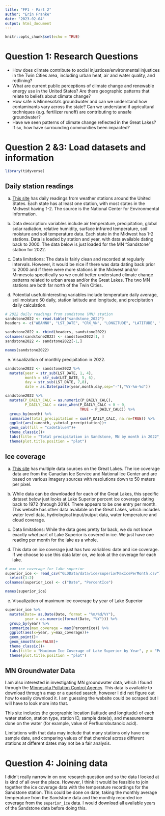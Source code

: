```yaml
---
title: "FP1 - Part 2"
author: "Erin Franke"
date: "2023-02-04"
output: html_document
---
```


```r
knitr::opts_chunk$set(echo = TRUE)
```

# Question 1: Research Questions

- How does climate contribute to social injustices/environmental injustices in the Twin Cities area, including urban heat, air and water quality, and redlining? \
- What are current public perceptions of climate change and renewable energy use in the United States? Are there geographic patterns that relate to beliefs about climate change? \
- How safe is Minnesota’s groundwater and can we understand how contaminants vary across the state? Can we understand if agricultural techniques (e.g. fertilizer runoff) are contributing to unsafe groundwater? 
- Have we seen patterns of climate change reflected in the Great Lakes? If so, how have surrounding communities been impacted?

# Question 2 &3: Load datasets and information

```r
library(tidyverse)
```

## Daily station readings

a) [This site](https://www.ncei.noaa.gov/access/crn/qcdatasets.html) has daily readings from weather stations around the United States. Each state has at least one station, with most states in the Midwest having 1-2. The source is the National Center for Environmental Information. 

b) Data description: variables include air temperature, precipitation, global solar radiation, relative humidity, surface infrared temperature, soil moisture and soil temperature data. Each state in the Midwest has 1-2 stations. Data is loaded by station and year, with data available dating back to 2000. The data below is just loaded for the MN "Sandstone" station for 2022.

c) Data limitations: The data is fairly clean and recorded at regularly intervals. However, it would be nice if there was data dating back prior to 2000 and if there were more stations in the Midwest and/or Minnesota specifically so we could better understand climate change patterns related to urban areas and/or the Great Lakes. The two MN stations are both far north of the Twin Cities.

d) Potential useful/interesting variables include temperature daily average, soil moisture 50 daily, station latitude and longitude, and precipitation daily calculation.

```r
# 2022 daily readings from sandstone (MN) station
sandstone2022 <- read.table("sandstone_2022")
headers <- c("WBANNO", "LST_DATE", "CRX_VN", "LONGITUDE", "LATITUDE", "T_DAILY_MAX", "T_DAILY_MIN", "T_DAILY_MEAN", "T_DAILY_AVG", "P_DAILY_CALC", "SOLARAD_DAILY", "SUR_TEMP_DAILY_TYPE", "SUR_TEMP_DAILY_MAX", "SUR_TEMP_DAILY_MIN", "SUR_TEMP_DAILY_AVG", "RH_DAILY_MAX", "RH_DAILY_MIN", "RH_DAILY_AVG", "SOIL_MOISTURE_5_DAILY", "SOIL_MOISTURE_10_DAILY", "SOIL_MOISTURE_20_DAILY", "SOIL_MOISTURE_50_DAILY", "SOIL_MOISTURE_100_DAILY", "SOIL_TEMP_5_DAILY", "SOIL_TEMP_10_DAILY", "SOIL_TEMP_20_DAILY", "SOIL_TEMP_50_DAILY", "SOIL_TEMP_100_DAILY")

sandstone2022 <- rbind(headers, sandstone2022)
colnames(sandstone2022) <- sandstone2022[1, ]
sandstone2022 <- sandstone2022[-1,]

names(sandstone2022)
```

e) Visualization of monthly precipitation in 2022. 

```r
sandstone2022 <- sandstone2022 %>%
  mutate(year = str_sub(LST_DATE, 1, 4), 
         month = str_sub(LST_DATE, 5, 6),
         day = str_sub(LST_DATE, 7,8), 
         date = as.Date(paste(year,month,day,sep="-"),"%Y-%m-%d"))

sandstone2022 %>%
  mutate(P_DAILY_CALC = as.numeric(P_DAILY_CALC), 
         P_DAILY_CALC = case_when(P_DAILY_CALC < 0 ~ 0, 
                                  TRUE ~ P_DAILY_CALC)) %>%
  group_by(month) %>%
  summarize(total_precipitation = sum(P_DAILY_CALC, na.rm=TRUE)) %>%
  ggplot(aes(x=month, y=total_precipitation))+
  geom_col(fill = "cadetblue4")+
  theme_classic()+
  labs(title = "Total precipitation in Sandstone, MN by month in 2022", y = "Precipitation (mm)", x = "Month")+
  theme(plot.title.position = "plot")
```

## Ice coverage

a) [This site](https://www.glerl.noaa.gov/data/dashboard/data/) has multiple data sources on the Great Lakes. The ice coverage data are from the Canadian Ice Service and National Ice Center and are based on various imagery sources with resolutions down to 50 meters per pixel. 

b) While data can be downloaded for each of the Great Lakes, this specific dataset below just looks at Lake Superior percent ice coverage dating back to 1972 (through 2016). There appears to be one entry per month. This website has other data available on the Great Lakes, which includes water level data, hydrological input/output data, water temperature and cloud coverage.

c) Data limitations: While the data goes pretty far back, we do not know exactly *what* part of Lake Superior is covered in ice. We just have one reading per month for the lake as a whole. 

d) This data on ice coverage just has two variables: date and ice coverage. If we choose to use this data later on, we look at the coverage for each lake. 

```r
# max ice coverage for lake superior
superior_ice <- read_csv("GLDData/data/ice/superiorMaxIcePerMonth.csv") %>%
  select(1:2)
colnames(superior_ice) <- c("Date", "PercentIce")

names(superior_ice)
```

e) Visualization of maximum ice coverage by year of Lake Superior

```r
superior_ice %>%
  mutate(Date= as.Date(Date, format = "%m/%d/%Y"), 
         year = as.numeric(format(Date, "%Y"))) %>%
  group_by(year) %>%
  summarize(max_coverage = max(PercentIce)) %>%
  ggplot(aes(x=year, y=max_coverage))+
  geom_point()+
  geom_smooth(se=FALSE)+
  theme_classic()+
  labs(title = "Maximum Ice Coverage of Lake Superior by Year", y = "Percent Ice Coverage (%)", x = "Year")+
  theme(plot.title.position = "plot")
```

## MN Groundwater Data 

I am also interested in investigating MN groundwater data, which I found through the [Minnesota Pollution Control Agency](https://www.pca.state.mn.us/air-water-land-climate/groundwater-monitoring). This data is available to download through a map or a queried search, however I did not figure out how to easily download it. I am guessing the website could be scraped but I will have to look more into that.

This site includes the geographic location (latitude and longitude) of each water station, station type, station ID, sample date(s), and measurements done on the water (for example, value of Perfluorobutanoic acid).

Limitations with that data may include that many stations only have one sample date, and comparing values of that chemical across different stations at different dates may not be a fair analysis.

# Question 4: Joining data

I didn't really narrow in on one research question and so the data I looked at is kind of all over the place. However, I think it would be feasible to join together the ice coverage data with the temperature recordings for the Sandstone station. This could be done on date, taking the monthly average temperature from the Sandstone data and the monthly recorded ice coverage from the `superior_ice` data. I would download all available years of the Sandstone data before doing this.
